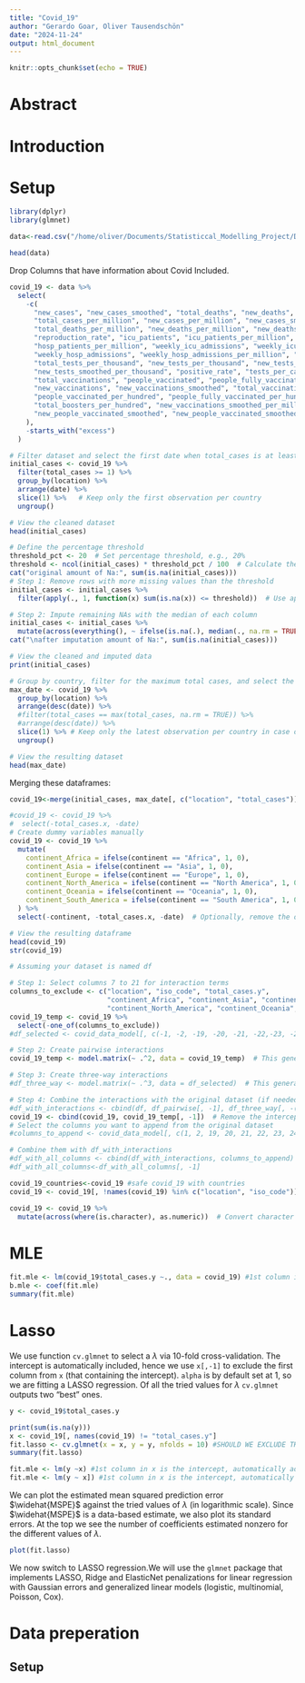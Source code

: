 ```yaml
---
title: "Covid_19"
author: "Gerardo Goar, Oliver Tausendschön"
date: "2024-11-24"
output: html_document
---
```


```r
knitr::opts_chunk$set(echo = TRUE)
```



# Abstract



# Introduction


# Setup
```r
library(dplyr)
library(glmnet)

```



```r
data<-read.csv("/home/oliver/Documents/Statisticcal_Modelling_Project/Data/covid_data.csv")
```


```r
head(data)
```
Drop Columns that have information about Covid Included.

```r
covid_19 <- data %>%
  select(
    -c(
      "new_cases", "new_cases_smoothed", "total_deaths", "new_deaths", "new_deaths_smoothed",
      "total_cases_per_million", "new_cases_per_million", "new_cases_smoothed_per_million",
      "total_deaths_per_million", "new_deaths_per_million", "new_deaths_smoothed_per_million",
      "reproduction_rate", "icu_patients", "icu_patients_per_million", "hosp_patients",
      "hosp_patients_per_million", "weekly_icu_admissions", "weekly_icu_admissions_per_million",
      "weekly_hosp_admissions", "weekly_hosp_admissions_per_million", "total_tests", "new_tests",
      "total_tests_per_thousand", "new_tests_per_thousand", "new_tests_smoothed",
      "new_tests_smoothed_per_thousand", "positive_rate", "tests_per_case", "tests_units",
      "total_vaccinations", "people_vaccinated", "people_fully_vaccinated", "total_boosters",
      "new_vaccinations", "new_vaccinations_smoothed", "total_vaccinations_per_hundred",
      "people_vaccinated_per_hundred", "people_fully_vaccinated_per_hundred",
      "total_boosters_per_hundred", "new_vaccinations_smoothed_per_million",
      "new_people_vaccinated_smoothed", "new_people_vaccinated_smoothed_per_hundred"
    ),
    -starts_with("excess")
  )
```



```r
# Filter dataset and select the first date when total_cases is at least 1
initial_cases <- covid_19 %>%
  filter(total_cases >= 1) %>%
  group_by(location) %>%
  arrange(date) %>%
  slice(1) %>%   # Keep only the first observation per country
  ungroup()

# View the cleaned dataset
head(initial_cases)
```

```r
# Define the percentage threshold
threshold_pct <- 20  # Set percentage threshold, e.g., 20%
threshold <- ncol(initial_cases) * threshold_pct / 100  # Calculate the number of NAs corresponding to the percentage
cat("original amount of Na:", sum(is.na(initial_cases)))
# Step 1: Remove rows with more missing values than the threshold
initial_cases <- initial_cases %>%
  filter(apply(., 1, function(x) sum(is.na(x)) <= threshold))  # Use apply to check each row

# Step 2: Impute remaining NAs with the median of each column
initial_cases <- initial_cases %>%
  mutate(across(everything(), ~ ifelse(is.na(.), median(., na.rm = TRUE), .)))
cat("\nafter imputation amount of Na:", sum(is.na(initial_cases)))

# View the cleaned and imputed data
print(initial_cases)

```



```r

# Group by country, filter for the maximum total cases, and select the latest date if tied
max_date <- covid_19 %>%
  group_by(location) %>%
  arrange(desc(date)) %>% 
  #filter(total_cases == max(total_cases, na.rm = TRUE)) %>%
  #arrange(desc(date)) %>% 
  slice(1) %>% # Keep only the latest observation per country in case of ties
  ungroup()

# View the resulting dataset
head(max_date)

```

Merging these dataframes:

```r

covid_19<-merge(initial_cases, max_date[, c("location", "total_cases")], by.x = "location", by.y = "location")

#covid_19 <- covid_19 %>%
#  select(-total_cases.x, -date)
# Create dummy variables manually
covid_19 <- covid_19 %>%
  mutate(
    continent_Africa = ifelse(continent == "Africa", 1, 0),
    continent_Asia = ifelse(continent == "Asia", 1, 0),
    continent_Europe = ifelse(continent == "Europe", 1, 0),
    continent_North_America = ifelse(continent == "North America", 1, 0),
    continent_Oceania = ifelse(continent == "Oceania", 1, 0),
    continent_South_America = ifelse(continent == "South America", 1, 0)
  ) %>%
  select(-continent, -total_cases.x, -date)  # Optionally, remove the original 'continent' column

# View the resulting dataframe
head(covid_19)
str(covid_19)
```



```r
# Assuming your dataset is named df

# Step 1: Select columns 7 to 21 for interaction terms
columns_to_exclude <- c("location", "iso_code", "total_cases.y", 
                        "continent_Africa", "continent_Asia", "continent_Europe", 
                        "continent_North_America", "continent_Oceania", "continent_South_America")
covid_19_temp <- covid_19 %>%
  select(-one_of(columns_to_exclude))
#df_selected <- covid_data_model[, c(-1, -2, -19, -20, -21, -22,-23, -24, -25)]  # Select columns 7 to 21

# Step 2: Create pairwise interactions
covid_19_temp <- model.matrix(~ .^2, data = covid_19_temp)  # This generates pairwise interactions

# Step 3: Create three-way interactions
#df_three_way <- model.matrix(~ .^3, data = df_selected)  # This generates pairwise + three-way interactions

# Step 4: Combine the interactions with the original dataset (if needed)
#df_with_interactions <- cbind(df, df_pairwise[, -1], df_three_way[, -(1:ncol(df_selected))])
covid_19 <- cbind(covid_19, covid_19_temp[, -1])  # Remove the intercept column
# Select the columns you want to append from the original dataset
#columns_to_append <- covid_data_model[, c(1, 2, 19, 20, 21, 22, 23, 24, 25)]

# Combine them with df_with_interactions
#df_with_all_columns <- cbind(df_with_interactions, columns_to_append)
#df_with_all_columns<-df_with_all_columns[, -1]
```




```r
covid_19_countries<-covid_19 #safe covid_19 with countries
covid_19 <- covid_19[, !names(covid_19) %in% c("location", "iso_code")]

covid_19 <- covid_19 %>%
  mutate(across(where(is.character), as.numeric))  # Convert character columns to numeric
```

# MLE
```r
fit.mle <- lm(covid_19$total_cases.y ~., data = covid_19) #1st column in x is the intercept, automatically added by lm
b.mle <- coef(fit.mle)
summary(fit.mle)
```

# Lasso

We use function `cv.glmnet` to select a $\lambda$ via 10-fold cross-validation. The intercept is automatically included, hence we use `x[,-1]` to exclude the first column from `x` (that containing the intercept). `alpha` is by default set at 1, so we are fitting a LASSO regression. Of all the tried values for $\lambda$ `cv.glmnet` outputs two "best" ones.

```r
y <- covid_19$total_cases.y

print(sum(is.na(y)))
x <- covid_19[, names(covid_19) != "total_cases.y"]
fit.lasso <- cv.glmnet(x = x, y = y, nfolds = 10) #SHOULD WE EXCLUDE THE INTERCEPT LIKE IN SEMINAR1
summary(fit.lasso)
```

```r
fit.mle <- lm(y ~x) #1st column in x is the intercept, automatically added by lm
fit.mle <- lm(y ~ x]) #1st column in x is the intercept, automatically added by lm

```

We can plot the estimated mean squared prediction error $\widehat{MSPE}$ against the tried values of $\lambda$ (in logarithmic scale). Since $\widehat{MSPE}$ is a data-based estimate, we also plot its standard errors. At the top we see the number of coefficients estimated nonzero for the different values of $\lambda$.

```r
plot(fit.lasso)
```

We now switch to LASSO regression.We will use the `glmnet` package that implements LASSO, Ridge and ElasticNet
penalizations for linear regression with Gaussian errors and generalized
linear models (logistic, multinomial, Poisson, Cox).


# Data preperation



## Setup

